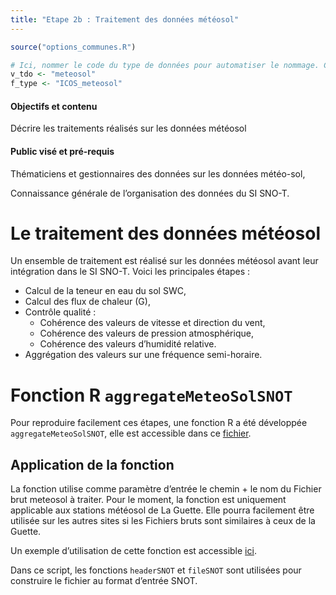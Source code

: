 ```yaml
---
title: "Etape 2b : Traitement des données météosol"
---
```


```r
source("options_communes.R")
```

```r
# Ici, nommer le code du type de données pour automatiser le nommage. Cette variable est également utilisée dans les tableaux pour filtrer par type de données
v_tdo <- "meteosol"
f_type <- "ICOS_meteosol"
```

<div class="alert alert-success" role="alert">
  <h4 class="alert-heading">**Objectifs et contenu**</h4>
  <p>Décrire les traitements réalisés sur les données météosol</p>
</div>

<div class="alert alert-info" role="alert">
  <h4 class="alert-heading">**Public visé et pré-requis**</h4>
  <p>Thématiciens et gestionnaires des données sur les données météo-sol,</p>
  <p>Connaissance générale de l'organisation des données du SI SNO-T.</p>
</div>

# Le traitement des données météosol

Un ensemble de traitement est réalisé sur les données météosol avant leur intégration dans le SI SNO-T. Voici les principales étapes : 

- Calcul de la teneur en eau du sol SWC,
- Calcul des flux de chaleur (G),
- Contrôle qualité : 
  - Cohérence des valeurs de vitesse et direction du vent,
  - Cohérence des valeurs de pression atmosphérique,
  - Cohérence des valeurs d'humidité relative.
- Aggrégation des valeurs sur une fréquence semi-horaire.

# Fonction R `aggregateMeteoSolSNOT`

Pour reproduire facilement ces étapes, une fonction R a été développée `aggregateMeteoSolSNOT`, elle est accessible dans ce [fichier](https://forge-osuc.cnrs-orleans.fr/projects/sie-sno-tourbiere/repository/revisions/master/raw/Developpement/Scripts/F_fileSNOT.R).

## Application de la fonction

La fonction utilise comme paramètre d'entrée le chemin + le nom du Fichier brut meteosol à traiter. Pour le moment, la fonction est uniquement applicable aux stations météosol de La Guette. Elle pourra facilement être utilisée sur les autres sites si les Fichiers bruts sont similaires à ceux de la Guette.

Un exemple d'utilisation de cette fonction est accessible [ici](https://github.com/Rosalien/doc_snot/raw/master/Data/lgt/bm1/meteosol/2b_TRAITEMENT_meteosol/lgtMeteosolToSNOT_manuel.R).

Dans ce script, les fonctions `headerSNOT` et `fileSNOT` sont utilisées pour construire le fichier au format d'entrée SNOT.

